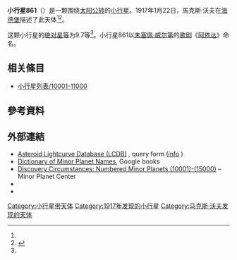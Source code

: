 {{Infobox planet
 | minorplanet     = yes
 | name            = 861 Aïda
 | background      = #D6D6D6
 | image = 
 | image_size      = 
 | caption         =
 | discovery_ref   =  <ref name="MPC-object" />
 | discoverer      = [[馬克斯·沃夫|馬克斯·沃夫]]
 | discovery_site  = [[海德堡|海德堡]]
 | discovered      = 1917年1月22日
 | mpc_name        = 861 Aïda
 | alt_names       = 861 Aïda
 | pronounced      = 
 | named_after     = <ref name="MPC-object" />
 | mp_category     = [[主帶小行星|主帶小行星]] <ref name="MPC-object" /><ref name="jpldata" />
 | orbit_ref       = <ref name="a">[http://ssd.jpl.nasa.gov/sbdb.cgi?sstr=861 861] {{Wayback|url=http://ssd.jpl.nasa.gov/sbdb.cgi?sstr=861 |date=20210823074830 }}，小行星數據庫瀏覽器（JPL Small-Body Database Browser）－[[美国国家航空航天局|美国国家航空航天局]]喷气推进实验室</ref>
 | epoch           = 2018-03-23.0（[[儒略日|JD]] 2458200.5）
 | uncertainty     = 0
 | observation_arc = 
 | aphelion = {{convert|3.461|AU|km|3|abbr=on|lk=out}}
 | perihelion      = {{convert|2.8161064|AU|km|3|abbr=on}}
 | semimajor       = 3.1384096
 | eccentricity    = 0.1026963
 | period          = 5.56[[儒略年|yr]]
 | mean_anomaly    = 231.43375[[度|°]]
 | mean_motion     = {{Deg2DMS|0.17727170|sup=ms}} / day
 | inclination     = 8.04992
 | asc_node        = 115.02389°
 | arg_peri        = 193.55568
 | mean_diameter   = 
 | rotation        = 
 | albedo          =
 | spectral_type   =
 | abs_magnitude   = 9.7<ref name="jpldata" />
}}
'''小行星861'''（{{lang-en|861 Aïda}}）是一颗围绕[[太阳|太阳]][[公转|公转]]的[[小行星|小行星]]。1917年1月22日，馬克斯·沃夫在[[海德堡|海德堡]]描述了此天体<ref name="a" /><ref>{{cite news|title=小行星列表|url=http://cfa-www.harvard.edu/iau/lists/NumberedMPs.txt|accessdate=2018-10-19|newspaper=哈佛大学|archive-date=2008-05-17|archive-url=https://web.archive.org/web/20080517010638/http://cfa-www.harvard.edu/iau/lists/NumberedMPs.txt|dead-url=no}}</ref>。

这颗小行星的[[绝对星等|绝对星等]]为9.7等<ref name="a" />。小行星861以[[朱塞佩·威尔第|朱塞佩·威尔第]]的[[歌剧|歌剧]]《[[阿依达|阿依达]]》命名。

== 相关條目 ==
*[[小行星列表/10001-11000|小行星列表/10001-11000]]

== 參考資料 ==
{{reflist|refs=

<ref name="jpldata">{{cite web
  |type       = 2018-01-26 last obs.
  |title      = JPL Small-Body Database Browser:861 Aïda-861 Aïda
  |url        = https://ssd.jpl.nasa.gov/sbdb.cgi?sstr=861
  |publisher  = [[Jet_Propulsion_Laboratory|Jet Propulsion Laboratory]]
  |accessdate = 28 March 2018}}</ref>

<ref name="MPC-object">{{cite web
  |title      = 861 Aïda
  |work      = Minor Planet Center
  |url      = https://www.minorplanetcenter.net/db_search/show_object?object_id=861
  |accessdate      = 28 March 2018
  |archive-date      = 2017-03-15
  |archive-url      = https://web.archive.org/web/20170315085827/http://www.minorplanetcenter.net/db_search/show_object?object_id=861
  |dead-url      = no
  }}</ref>

}}

==  外部連結 ==
* [http://www.minorplanet.info/PHP/lcdbsummaryquery.php Asteroid Lightcurve Database (LCDB)] {{Wayback|url=http://www.minorplanet.info/PHP/lcdbsummaryquery.php |date=20171210173955 }}, query form ([http://www.minorplanet.info/lightcurvedatabase.html info] {{Wayback|url=http://www.minorplanet.info/lightcurvedatabase.html |date=20171216050541 }})
* [https://books.google.com/books?id=aeAg1X7afOoC&pg Dictionary of Minor Planet Names], Google books
* [http://www.minorplanetcenter.net/iau/lists/NumberedMPs010001.html Discovery Circumstances: Numbered Minor Planets (10001)-(15000)] {{Wayback|url=http://www.minorplanetcenter.net/iau/lists/NumberedMPs010001.html |date=20180612162317 }} – Minor Planet Center
* {{AstDys|861}}
* {{JPL small body}}

{{Minor Planet Number|[[小行星860|小行星860]]|[[小行星862|小行星862]]}}
{{小天体}}

[[Category:小行星带天体|Category:小行星带天体]]
[[Category:1917年发现的小行星|Category:1917年发现的小行星]]
[[Category:马克斯·沃夫发现的天体|Category:马克斯·沃夫发现的天体]]